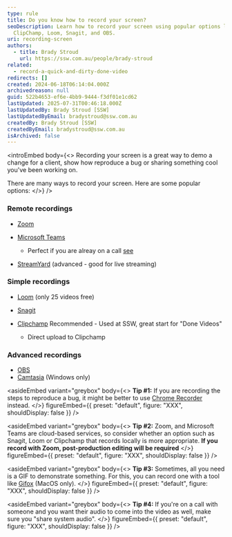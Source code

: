 ```yaml
---
type: rule
title: Do you know how to record your screen?
seoDescription: Learn how to record your screen using popular options like
  ClipChamp, Loom, Snagit, and OBS.
uri: recording-screen
authors:
  - title: Brady Stroud
    url: https://ssw.com.au/people/brady-stroud
related:
  - record-a-quick-and-dirty-done-video
redirects: []
created: 2024-06-18T06:14:04.000Z
archivedreason: null
guid: 522b4653-ef6e-4bb9-9444-f3df01e1cd62
lastUpdated: 2025-07-31T00:46:18.000Z
lastUpdatedBy: Brady Stroud [SSW]
lastUpdatedByEmail: bradystroud@ssw.com.au
createdBy: Brady Stroud [SSW]
createdByEmail: bradystroud@ssw.com.au
isArchived: false
---
```

<introEmbed
  body={<>
Recording your screen is a great way to demo a change for a client, show how reproduce a bug or sharing something cool you've been working on.

There are many ways to record your screen. Here are some popular options:
  </>}
/>
### Remote recordings

* [Zoom](https://zoom.us)
* [Microsoft Teams](https://www.microsoft.com/en-au/microsoft-teams?WT.mc_id=M365-MVP-33518)

  * Perfect if you are alreay on a call [see](/record-teams-meetings)
* [StreamYard](https://streamyard.com) (advanced - good for live streaming)

### Simple recordings

* [Loom](https://www.loom.com) (only 25 videos free)
* [Snagit](https://www.techsmith.com/screen-capture.html)
* [Clipchamp](https://clipchamp.com/en/) Recommended - Used at SSW, great start for "Done Videos"

  * Direct upload to Clipchamp

### Advanced recordings

* [OBS](https://obsproject.com/)
* [Camtasia](https://www.techsmith.com/store/camtasia) (Windows only)


<asideEmbed
  variant="greybox"
  body={<>
    **Tip #1:** If you are recording the steps to reproduce a bug, it might be better to use [Chrome Recorder](https://developer.chrome.com/docs/devtools/recorder) instead.
  </>}
  figureEmbed={{
    preset: "default",
    figure: "XXX",
    shouldDisplay: false
  }}
/>



<asideEmbed
  variant="greybox"
  body={<>
    **Tip #2:** Zoom, and Microsoft Teams are cloud-based services, so consider whether an option such as Snagit, Loom or Clipchamp that records locally is more appropriate. **If you record with Zoom, post-production editing will be required**
  </>}
  figureEmbed={{
    preset: "default",
    figure: "XXX",
    shouldDisplay: false
  }}
/>



<asideEmbed
  variant="greybox"
  body={<>
    **Tip #3:** Sometimes, all you need is a GIF to demonstrate something. For this, you can record one with a tool like [Gifox](https://gifox.app/) (MacOS only).
  </>}
  figureEmbed={{
    preset: "default",
    figure: "XXX",
    shouldDisplay: false
  }}
/>



<asideEmbed
  variant="greybox"
  body={<>
    **Tip #4:** If you're on a call with someone and you want their audio to come into the video as well, make sure you "share system audio".
  </>}
  figureEmbed={{
    preset: "default",
    figure: "XXX",
    shouldDisplay: false
  }}
/>
